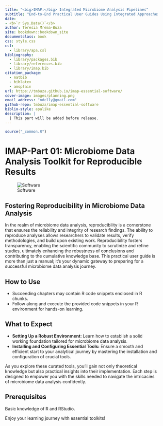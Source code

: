 ```yaml
--- 
title: "<big>IMAP:</big> Integrated Microbiome Analysis Pipelines"
subtitle: "End-to-End Practical User Guides Using Integrated Approaches"
date:
- <b>`r Sys.Date()`</b>
author: Teresia Mrema-Buza
site: bookdown::bookdown_site
documentclass: book
css: style.css
csl: 
  - library/apa.csl
bibliography:
  - library/packages.bib
  - library/references.bib
  - library/imap.bib
citation_package:
  - natbib
  - biblatex
  - amsplain
url: https://tmbuza.github.io/imap-essential-software/
cover-image: images/planning.png
email_address: "ndelly@gmail.com"
github-repo: tmbuza/imap-essential-software
biblio-style: apalike
description: |
  | This part will be added before release.
---
```


```r
source("_common.R")

```


<!-- # Google fonts -->
<link rel="preconnect" href="https://fonts.googleapis.com">
<link rel="preconnect" href="https://fonts.gstatic.com" crossorigin>
<link href="https://fonts.googleapis.com/css2?family=Anton" rel="stylesheet">
<link href="https://fonts.googleapis.com/css2?family=Roboto:wght@100;300;400;500;700,900&display=swap" rel="stylesheet">
<link href="https://fonts.googleapis.com/css2?family=Oswald:wght@300;400;700&display=swap" rel="stylesheet">
<link href="https://fonts.googleapis.com/css2?family=Merriweather:wght@300;400;700&display=swap" rel="stylesheet">
<link href="https://fonts.googleapis.com/css2?family=Montserrat:wght@100;200;300;400;700&display=swap" rel="stylesheet">

<!-- # CSS -->
<link rel="stylesheet" href="https://cdnjs.cloudflare.com/ajax/libs/font-awesome/5.15.3/css/all.min.css">
<link rel="stylesheet" href="https://cdnjs.cloudflare.com/ajax/libs/animate.css/4.1.1/animate.min.css">



# **IMAP-Part 01**: Microbiome Data Analysis Toolkit for Reproducible Results {-#analysis-toolkit}

![Software](images/software.png)

## Fostering Reproducibility in Microbiome Data Analysis {-}

In the realm of microbiome data analysis, reproducibility is a cornerstone that ensures the reliability and integrity of research findings. The ability to reproduce analyses allows researchers to validate results, verify methodologies, and build upon existing work. Reproducibility fosters transparency, enabling the scientific community to scrutinize and refine studies, ultimately enhancing the robustness of conclusions and contributing to the cumulative knowledge base. This practical user guide is more than just a manual; it's your dynamic gateway to preparing for a successful microbiome data analysis journey.

## How to Use {-}
- Succeeding chapters may contain R code snippets enclosed in R chunks.
- Follow along and execute the provided code snippets in your R environment for hands-on learning.

## What to Expect {-}
- **Setting Up a Robust Environment:** Learn how to establish a solid working foundation tailored for microbiome data analysis.
- **Installing and Configuring Essential Tools:** Ensure a smooth and efficient start to your analytical journey by mastering the installation and configuration of crucial tools.

As you explore these curated tools, you'll gain not only theoretical knowledge but also practical insights into their implementation. Each step is designed to empower you with the skills needed to navigate the intricacies of microbiome data analysis confidently.

## Prerequisites {-}
Basic knowledge of R and RStudio.

Enjoy your learning journey with essential toolkits!
